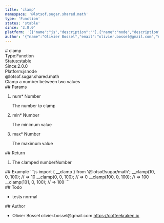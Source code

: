 ```yaml
---
title: 'clamp'
namespace: '@lotsof.sugar.shared.math'
type: 'Function'
status: 'stable'
since: '2.0.0'
platform: '[{"name":"js","description":""},{"name":"node","description":""}]'
author: '{"name":"Olivier Bossel","email":"olivier.bossel@gmail.com","url":"https://coffeekraken.io"}'
---
```

<div class="docmap-mdx">
# clamp
<div class="_metas">
<div class="_type"><span class="_type-label">Type:</span><span class="_type-value">Function</span></div>
<div class="_status"><span class="_status-label">Status:</span><span class="_status-value -stable">stable</span></div>
<div class="_since"><span class="_since-label">Since:</span><span class="_since-value">2.0.0</span></div>
<div class="_platform"><span class="_platform-label">Platform:</span><span class="_platform-value -js">js</span><span class="_platform-value -node">node</span></div>
</div>
<div class="_namespace">@lotsof.sugar.shared.math</div>
<div class="_description">
Clamp a number between two values
</div>
<div class="_params">
## Params
<ol class="_list">
<li class="_item">
<span class="_name">num<span class="_required">*</span></span><span class="_default"></span> <span class="_type">Number</span>
<p class="_description">The number to clamp</p>
</li>
<li class="_item">
<span class="_name">min<span class="_required">*</span></span><span class="_default"></span> <span class="_type">Number</span>
<p class="_description">The minimum value</p>
</li>
<li class="_item">
<span class="_name">max<span class="_required">*</span></span><span class="_default"></span> <span class="_type">Number</span>
<p class="_description">The maximum value</p>
</li>
</ol>
</div>
<div class="_return">
## Return
<ol class="_list">
<li class="_item">
<span class="_description">The clamped number</span><span class="_default"></span><span class="_type">Number</span>
</li>
</ol>
</div>
<div class="_examples">
## Example
```js
import { __clamp } from '@lotsof/sugar/math';
__clamp(10, 0, 100); // => 10
__clamp(0, 0, 100); // => 0
__clamp(100, 0, 100); // => 100
__clamp(101, 0, 100); // => 100
```
</div>
<div class="_todo">
## Todo
<ul class="_list">
<li class="_item">
<span class="_description">tests</span>
<span class="_priority -normal">normal</span>
</li>
</ul>
</div>
<div class="_author">
## Author
<ul class="_list">
<li class="_item">
<span class="_name">Olivier Bossel</span>
<span class="_email">olivier.bossel@gmail.com</span>
<a href="https://coffeekraken.io" target="_blank" class="_url">https://coffeekraken.io</a>
</li>
</ul>
</div>
</div>